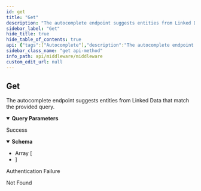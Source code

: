 ```yaml
---
id: get
title: "Get"
description: "The autocomplete endpoint suggests entities from Linked Data that match the provided query."
sidebar_label: "Get"
hide_title: true
hide_table_of_contents: true
api: {"tags":["Autocomplete"],"description":"The autocomplete endpoint suggests entities from Linked Data that match the provided query.","operationId":"get","parameters":[{"name":"query","in":"query","description":"Autocomplete query","required":true,"schema":{"type":"string"}},{"name":"language","in":"query","description":"2-letter language code, e.g. 'en'.","required":true,"schema":{"type":"string"}},{"name":"scope","in":"query","description":"Scope","required":false,"schema":{"type":"string","default":"cloud","enum":["cloud"]}},{"name":"limit","in":"query","description":"Maximum number of results. By default 10.","required":false,"schema":{"type":"string","default":"10"}},{"name":"exclude","in":"query","description":"List of entity URIs to exclude.","required":false,"schema":{"uniqueItems":true,"type":"array","items":{"type":"string"}}}],"responses":{"200":{"description":"Success","content":{"*/*":{"schema":{"type":"array","properties":{"empty":{"type":"boolean"}},"description":"A list of autocomplete results.","items":{"type":"object","properties":{"id":{"type":"string","format":"uri"},"labels":{"type":"array","items":{"type":"string"}},"descriptions":{"type":"array","items":{"type":"string"}},"types":{"type":"array","items":{"type":"string","format":"url"}},"urls":{"type":"array","items":{"type":"string","format":"url"}},"images":{"type":"array","description":"A list of image URLs.","items":{"type":"string","description":"A list of image URLs.","format":"url"}},"sameAss":{"type":"array","items":{"type":"string","format":"url"}},"scope":{"type":"string","enum":["local","network","cloud"]},"description":{"type":"string"},"mainType":{"type":"string","description":"Schema type slug"},"label":{"type":"string"},"value":{"type":"string"},"displayTypes":{"type":"string"}},"description":"A list of autocomplete results.","title":"AutocompleteResult"},"title":"AutocompleteResultList"}}}},"401":{"description":"Authentication Failure"},"404":{"description":"Not Found"}},"security":[{"ApiKey":[]}],"method":"get","path":"/autocomplete","servers":[{"url":"https://api.wordlift.io/middleware"}],"securitySchemes":{"ApiKey":{"type":"apiKey","description":"`Key {your key}`","name":"ApiKey","in":"header"}},"info":{"title":"Middleware","description":"Perform CRUD operations on the Knowledge Graph.","termsOfService":"https://wordlift.io/terms-of-service/","contact":{"name":"WordLift","url":"https://wordlift.io","email":"hello@wordlift.io"},"license":{"name":"(c) copyright 2022-present WordLift","url":"https://wordlift.io"},"version":"1.0"},"postman":{"name":"Get","description":{"content":"The autocomplete endpoint suggests entities from Linked Data that match the provided query.","type":"text/plain"},"url":{"path":["autocomplete"],"host":["{{baseUrl}}"],"query":[{"disabled":false,"description":{"content":"(Required) Autocomplete query","type":"text/plain"},"key":"query","value":""},{"disabled":false,"description":{"content":"(Required) 2-letter language code, e.g. 'en'.","type":"text/plain"},"key":"language","value":""},{"disabled":false,"description":{"content":"Scope","type":"text/plain"},"key":"scope","value":""},{"disabled":false,"description":{"content":"Maximum number of results. By default 10.","type":"text/plain"},"key":"limit","value":""},{"disabled":false,"description":{"content":"List of entity URIs to exclude.","type":"text/plain"},"key":"exclude","value":""}],"variable":[]},"header":[{"key":"Accept","value":"*/*"}],"method":"GET","auth":{"type":"apikey","apikey":[{"type":"any","value":"ApiKey","key":"key"},{"type":"any","value":"<API Key>","key":"value"},{"type":"any","value":"header","key":"in"}]}}}
sidebar_class_name: "get api-method"
info_path: api/middleware/middleware
custom_edit_url: null
---
```



## Get



The autocomplete endpoint suggests entities from Linked Data that match the provided query.

<details style={{"marginBottom":"1rem"}} data-collapsed={false} open={true}><summary style={{}}><strong>Query Parameters</strong></summary><div><ul><ParamsItem className={"paramsItem"} param={{"name":"query","in":"query","description":"Autocomplete query","required":true,"schema":{"type":"string"}}}></ParamsItem><ParamsItem className={"paramsItem"} param={{"name":"language","in":"query","description":"2-letter language code, e.g. 'en'.","required":true,"schema":{"type":"string"}}}></ParamsItem><ParamsItem className={"paramsItem"} param={{"name":"scope","in":"query","description":"Scope","required":false,"schema":{"type":"string","default":"cloud","enum":["cloud"]}}}></ParamsItem><ParamsItem className={"paramsItem"} param={{"name":"limit","in":"query","description":"Maximum number of results. By default 10.","required":false,"schema":{"type":"string","default":"10"}}}></ParamsItem><ParamsItem className={"paramsItem"} param={{"name":"exclude","in":"query","description":"List of entity URIs to exclude.","required":false,"schema":{"uniqueItems":true,"type":"array","items":{"type":"string"}}}}></ParamsItem></ul></div></details><div><ApiTabs><TabItem label={"200"} value={"200"}><div>

Success

</div><div><MimeTabs schemaType={"response"}><TabItem label={"*/*"} value={"*/*"}><SchemaTabs><TabItem label={"Schema"} value={"Schema"}><details style={{}} data-collapsed={false} open={true}><summary style={{"textAlign":"left"}}><strong>Schema</strong></summary><div style={{"textAlign":"left","marginLeft":"1rem"}}></div><ul style={{"marginLeft":"1rem"}}><SchemaItem collapsible={false} name={"empty"} required={false} schemaName={"boolean"} qualifierMessage={undefined} schema={{"type":"boolean"}}></SchemaItem><li><div style={{"fontSize":"var(--ifm-code-font-size)","opacity":"0.6","marginLeft":"-.5rem","paddingBottom":".5rem"}}>Array [</div></li><SchemaItem collapsible={false} name={"id"} required={false} schemaName={"uri"} qualifierMessage={undefined} schema={{"type":"string","format":"uri"}}></SchemaItem><SchemaItem collapsible={false} name={"labels"} required={false} schemaName={"string[]"} qualifierMessage={undefined} schema={{"type":"array","items":{"type":"string"}}}></SchemaItem><SchemaItem collapsible={false} name={"descriptions"} required={false} schemaName={"string[]"} qualifierMessage={undefined} schema={{"type":"array","items":{"type":"string"}}}></SchemaItem><SchemaItem collapsible={false} name={"types"} required={false} schemaName={"url[]"} qualifierMessage={undefined} schema={{"type":"array","items":{"type":"string","format":"url"}}}></SchemaItem><SchemaItem collapsible={false} name={"urls"} required={false} schemaName={"url[]"} qualifierMessage={undefined} schema={{"type":"array","items":{"type":"string","format":"url"}}}></SchemaItem><SchemaItem collapsible={false} name={"images"} required={false} schemaName={"url[]"} qualifierMessage={undefined} schema={{"type":"array","description":"A list of image URLs.","items":{"type":"string","description":"A list of image URLs.","format":"url"}}}></SchemaItem><SchemaItem collapsible={false} name={"sameAss"} required={false} schemaName={"url[]"} qualifierMessage={undefined} schema={{"type":"array","items":{"type":"string","format":"url"}}}></SchemaItem><SchemaItem collapsible={false} name={"scope"} required={false} schemaName={"string"} qualifierMessage={"**Possible values:** [`local`, `network`, `cloud`]"} schema={{"type":"string","enum":["local","network","cloud"]}}></SchemaItem><SchemaItem collapsible={false} name={"description"} required={false} schemaName={"string"} qualifierMessage={undefined} schema={{"type":"string"}}></SchemaItem><SchemaItem collapsible={false} name={"mainType"} required={false} schemaName={"string"} qualifierMessage={undefined} schema={{"type":"string","description":"Schema type slug"}}></SchemaItem><SchemaItem collapsible={false} name={"label"} required={false} schemaName={"string"} qualifierMessage={undefined} schema={{"type":"string"}}></SchemaItem><SchemaItem collapsible={false} name={"value"} required={false} schemaName={"string"} qualifierMessage={undefined} schema={{"type":"string"}}></SchemaItem><SchemaItem collapsible={false} name={"displayTypes"} required={false} schemaName={"string"} qualifierMessage={undefined} schema={{"type":"string"}}></SchemaItem><li><div style={{"fontSize":"var(--ifm-code-font-size)","opacity":"0.6","marginLeft":"-.5rem"}}>]</div></li></ul></details></TabItem><TabItem label={"Example (from schema)"} value={"Example (from schema)"}><ResponseSamples responseExample={"[\n  {\n    \"id\": \"string\",\n    \"labels\": [\n      \"string\"\n    ],\n    \"descriptions\": [\n      \"string\"\n    ],\n    \"types\": [\n      \"string\"\n    ],\n    \"urls\": [\n      \"string\"\n    ],\n    \"images\": [\n      \"string\"\n    ],\n    \"sameAss\": [\n      \"string\"\n    ],\n    \"scope\": \"local\",\n    \"description\": \"string\",\n    \"mainType\": \"string\",\n    \"label\": \"string\",\n    \"value\": \"string\",\n    \"displayTypes\": \"string\"\n  }\n]"} language={"json"}></ResponseSamples></TabItem></SchemaTabs></TabItem></MimeTabs></div></TabItem><TabItem label={"401"} value={"401"}><div>

Authentication Failure

</div><div></div></TabItem><TabItem label={"404"} value={"404"}><div>

Not Found

</div><div></div></TabItem></ApiTabs></div>
      